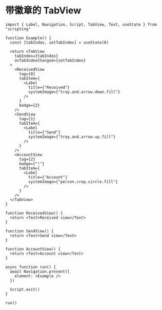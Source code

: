 # 带徽章的 TabView 

```tsx
import { Label, Navigation, Script, TabView, Text, useState } from "scripting"

function Example() {
  const [tabIndex, setTabIndex] = useState(0)

  return <TabView
    tabIndex={tabIndex}
    onTabIndexChanged={setTabIndex}
  >
    <ReceivedView
      tag={0}
      tabItem={
        <Label
          title={"Received"}
          systemImage={"tray.and.arrow.down.fill"}
        />
      }
      badge={2}
    />
    <SendView
      tag={1}
      tabItem={
        <Label
          title={"Send"}
          systemImage={"tray.and.arrow.up.fill"}
        />
      }
    />
    <AccountView
      tag={2}
      badge={"!"}
      tabItem={
        <Label
          title={"Account"}
          systemImage={"person.crop.circle.fill"}
        />
      }
    />
  </TabView>
}

function ReceivedView() {
  return <Text>Received view</Text>
}

function SendView() {
  return <Text>Send view</Text>
}

function AccountView() {
  return <Text>Account view</Text>
}

async function run() {
  await Navigation.present({
    element: <Example />
  })

  Script.exit()
}

run()

```